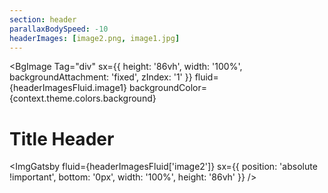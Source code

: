 ```yaml
---
section: header
parallaxBodySpeed: -10
headerImages: [image2.png, image1.jpg]
---
```


<!--
 Scope={
        ...frontmatter,
        context,
        headerImagesFluid
      }
    In order to access to the `headerImages` in the frontmatter
    call `headerImagesFluid` with the name of the img as a key
 -->

<BgImage
  Tag="div"
  sx={{
    height: '86vh',
    width: '100%',
    backgroundAttachment: 'fixed',
    zIndex: '1'
  }}
  fluid={headerImagesFluid.image1}
  backgroundColor={context.theme.colors.background}
>
  <Parallax speed={-7}>
    <h1>Title Header</h1>
  </Parallax>

  <ImgGatsby
    fluid={headerImagesFluid['image2']}
    sx={{
      position: 'absolute !important',
      bottom: '0px',
      width: '100%',
      height: '86vh'
    }}
  />
</BgImage>
